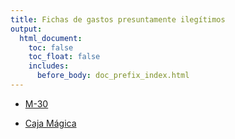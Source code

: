 ```yaml
---
title: Fichas de gastos presuntamente ilegítimos
output:
  html_document:
    toc: false
    toc_float: false
    includes:
      before_body: doc_prefix_index.html
---
```



- [M-30](M-30.html)

- [Caja Mágica](Caja-Mágica.html)

